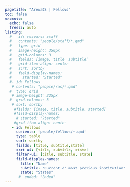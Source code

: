 ```yaml
---
pagetitle: "ArewaDS | Fellows"
toc: false
execute: 
  echo: false
  freeze: auto
listing:
  # - id: research-staff
  #   contents: "people/staff/*.qmd"
  #   type: grid
  #   image-height: 350px
  #   grid-columns: 3
  #   fields: [image, title, subtitle]
  #   grid-item-align: center
  #   sort: sortby
  #   field-display-names: 
  #     started: "Started"
  #- id: Fellows
   # contents: "people/ras/*.qmd"
  #  type: grid
   # image-height: 225px
  #  grid-columns: 3
   # sort: sortby
    #fields: [image, title, subtitle, started]
    #field-display-names: 
     # started: "Started"
    #grid-item-align: center
   - id: Fellows
     contents: "people/fellows/*.qmd"
     type: table
     sort: sortby
     fields: [title, subtitle,state]
     sort-ui: [title, subtitle, state]
     filter-ui: [title, subtitle, state]
     field-display-names: 
       title: "Name"
       subtitle: "Current or most previous institution"
       state: "States"
      #  ended: "Ended"
---
```

<!-- 
```{=html}
<nav aria-label="breadcrumb">
  <ol class="breadcrumb">
    <li class="breadcrumb-item"><a href="index.html">Home</a></li>
    <li class="breadcrumb-item active" aria-current="page">People</li>
  </ol>
</nav>
``` -->

<!-- 
## Arewa DataScience Fellows

:::{#Fellows}
::: -->

<!-- ## Research Assistants

:::{#research-assistants}
:::

## Alumni

:::{#alumni}
::: -->